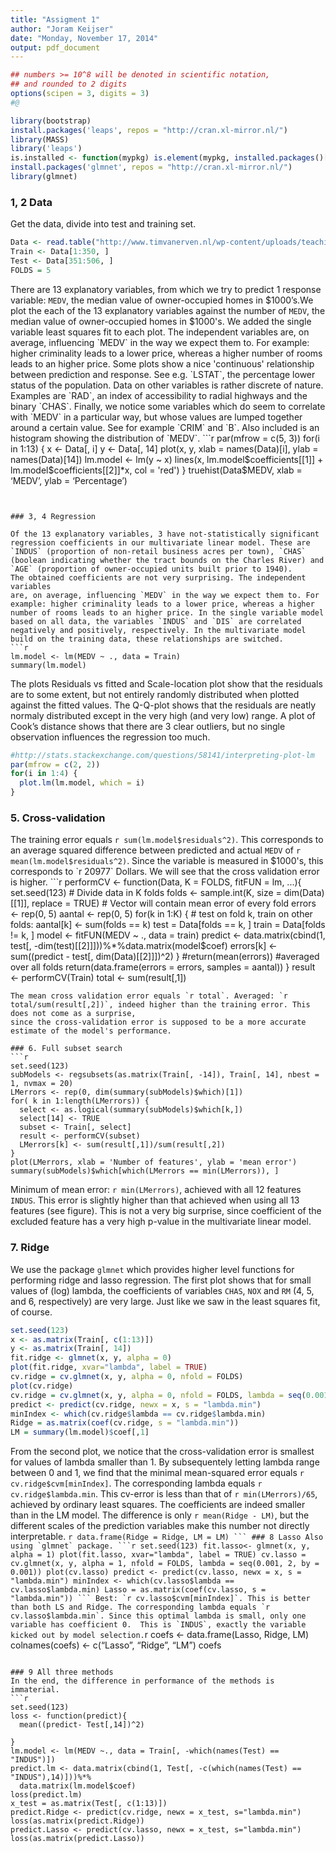 ```yaml
---
title: "Assigment 1"
author: "Joram Keijser"
date: "Monday, November 17, 2014"
output: pdf_document
---
```


```r
## numbers >= 10^8 will be denoted in scientific notation,
## and rounded to 2 digits
options(scipen = 3, digits = 3)
#@
```

```r
library(bootstrap)
install.packages('leaps', repos = "http://cran.xl-mirror.nl/")
library(MASS)
library('leaps')
is.installed <- function(mypkg) is.element(mypkg, installed.packages()[,1]) 
install.packages('glmnet', repos = "http://cran.xl-mirror.nl/")
library(glmnet)
```


### 1, 2 Data

Get the data, divide into test and training set.
```r
Data <- read.table("http://www.timvanerven.nl/wp-content/uploads/teaching/statlearn2014/housing-p.data", header = TRUE)
Train <- Data[1:350, ]
Test <- Data[351:506, ]
FOLDS = 5
```
There are 13 explanatory variables, from which 
we try to predict 1 response variable:  `MEDV`, the median value of owner-occupied homes in $1000's.We plot the each of the 13 explanatory variables against the number of `MEDV`, the median value of owner-occupied homes in $1000's. We added the single variable
least squares fit to each plot. The independent variables are, on average, influencing `MEDV` in the way we expect them to. For example: higher criminality leads to a lower price, whereas a higher number of rooms leads to an higher price.
Some plots show a nice 'continuous' relationship
between prediction and response. See e.g. `LSTAT`, the percentage lower status
of the population. Data on other variables is rather discrete of nature. 
Examples are `RAD`, an index of accessibility to radial highways and 
the binary `CHAS`. Finally, we notice some variables which do 
seem to correlate with `MEDV` in a particular way, but whose values
are lumped together around a certain value. See for example `CRIM` and `B`. 
Also included is an histogram showing the distribution of `MEDV`. 
```r
par(mfrow = c(5, 3))
for(i in 1:13) {
  x <- Data[, i]
  y <- Data[, 14]
  plot(x, y, xlab = names(Data)[i], ylab = names(Data)[14])
  lm.model <- lm(y ~ x)
  lines(x, lm.model$coefficients[[1]] + lm.model$coefficients[[2]]*x, col = 'red')
}
truehist(Data$MEDV, xlab = 'MEDV', ylab = 'Percentage')
```


### 3, 4 Regression

Of the 13 explanatory variables, 3 have not-statistically significant regression coefficients in our multivariate linear model. These are `INDUS` (proportion of non-retail business acres per town), `CHAS` (boolean indicating whether the tract bounds on the Charles River) and `AGE` (proportion of owner-occupied units built prior to 1940). 
The obtained coefficients are not very surprising. The independent variables
are, on average, influencing `MEDV` in the way we expect them to. For example: higher criminality leads to a lower price, whereas a higher number of rooms leads to an higher price. In the single variable model based on all data, the variables `INDUS` and `DIS` are correlated negatively and positively, respectively. In the multivariate model
build on the training data, these relationships are switched. 
```r
lm.model <- lm(MEDV ~ ., data = Train)
summary(lm.model)
```
The plots Residuals vs fitted and Scale-location plot show that
the residuals are to some extent, but not entirely randomly distributed when plotted
against the fitted values. The Q-Q-plot shows that the residuals are neatly
normaly distributed except in the very high (and very low) range. 
A plot of Cook's distance shows that there are 3 clear outliers, but no single observation influences the regression too much. 

```r
#http://stats.stackexchange.com/questions/58141/interpreting-plot-lm
par(mfrow = c(2, 2))
for(i in 1:4) {
  plot.lm(lm.model, which = i)
}
```

### 5. Cross-validation
The training error equals `r sum(lm.model$residuals^2)`. This corresponds to an average
squared difference between predicted and actual `MEDV` of `r mean(lm.model$residuals^2)`.
Since the variable is measured in $1000's, this corresponds to `r 20977` Dollars.
We will see that the cross validation error is higher. 
```r
performCV <- function(Data, K = FOLDS, fitFUN = lm, ...){
  set.seed(123)
  # Divide data in K folds
  folds <- sample.int(K, size = dim(Data)[[1]], replace = TRUE)
  # Vector will contain mean error of every fold
  errors <- rep(0, 5)
  aantal <- rep(0, 5)
  for(k in 1:K) {
    # test on fold k, train on other folds:
    aantal[k] <- sum(folds == k)
    test = Data[folds == k, ]
    train = Data[folds != k, ]    
    model <- fitFUN(MEDV ~ ., data = train)
    predict <- data.matrix(cbind(1, test[, -dim(test)[[2]]]))%*%data.matrix(model$coef)
    errors[k] <- sum((predict - test[, dim(Data)[[2]]])^2)
  }
  #return(mean(errors)) #averaged over all folds
  return(data.frame(errors = errors, samples = aantal))
}
result <- performCV(Train)
total <- sum(result[,1])
```
The mean cross validation error equals `r total`. Averaged: `r total/sum(result[,2])`, indeed higher than the training error. This does not come as a surprise,
since the cross-validation error is supposed to be a more accurate
estimate of the model's performance. 

### 6. Full subset search
```r
set.seed(123)
subModels <- regsubsets(as.matrix(Train[, -14]), Train[, 14], nbest = 1, nvmax = 20)
LMerrors <- rep(0, dim(summary(subModels)$which)[1])
for( k in 1:length(LMerrors)) {
  select <- as.logical(summary(subModels)$which[k,])
  select[14] <- TRUE
  subset <- Train[, select]
  result <- performCV(subset)
  LMerrors[k] <- sum(result[,1])/sum(result[,2])
}
plot(LMerrors, xlab = 'Number of features', ylab = 'mean error')
summary(subModels)$which[which(LMerrors == min(LMerrors)), ]
```

Minimum of mean error: `r min(LMerrors)`, achieved with all 12 features
`INDUS`. This error is slightly higher than that achieved when using all 13 features (see figure). This is not a very big surprise, since coefficient of the excluded feature
has a very high p-value in the multivariate linear model. 

### 7. Ridge
We use the package `glmnet` which provides higher level functions for
performing ridge and lasso regression. The first plot shows that
for small values of (log) lambda, the coefficients of 
variables `CHAS`, `NOX` and `RM` (4, 5, and 6, respectively)
are very large. Just like we saw in the least squares fit, of course.


```r
set.seed(123)
x <- as.matrix(Train[, c(1:13)])
y <- as.matrix(Train[, 14])
fit.ridge <- glmnet(x, y, alpha = 0)
plot(fit.ridge, xvar="lambda", label = TRUE)
cv.ridge = cv.glmnet(x, y, alpha = 0, nfold = FOLDS)
plot(cv.ridge)
cv.ridge = cv.glmnet(x, y, alpha = 0, nfold = FOLDS, lambda = seq(0.001, 2, by = 0.001))
predict <- predict(cv.ridge, newx = x, s = "lambda.min")
minIndex <- which(cv.ridge$lambda == cv.ridge$lambda.min)
Ridge = as.matrix(coef(cv.ridge, s = "lambda.min"))
LM = summary(lm.model)$coef[,1]
```
From the second plot, we notice that the cross-validation error is smallest for values of lambda smaller than 1. By subsequentely letting lambda range between 0 and 1, we find that the minimal mean-squared error equals `r cv.ridge$cvm[minIndex]`. The corresponding lambda equals `r cv.ridge$lambda.min`. This cv-error is less than that of `r min(LMerrors)/65`, achieved by ordinary least squares. 
The coefficients are indeed smaller than in the LM model. The difference is 
only `r mean(Ridge - LM)`, but the different scales of the prediction variables
make this number not directly interpretable.
````r
data.frame(Ridge = Ridge, LM = LM)
```
### 8 Lasso
Also using `glmnet` package.
```r
set.seed(123)
fit.lasso<- glmnet(x, y, alpha = 1)
plot(fit.lasso, xvar="lambda", label = TRUE)
cv.lasso = cv.glmnet(x, y, alpha = 1, nfold = FOLDS, lambda = seq(0.001, 2, by = 0.001))
plot(cv.lasso)
predict <- predict(cv.lasso, newx = x, s = "lambda.min")
minIndex <- which(cv.lasso$lambda == cv.lasso$lambda.min)
Lasso = as.matrix(coef(cv.lasso, s = "lambda.min"))
```
Best: `r cv.lasso$cvm[minIndex]`. This is better than both LS and Ridge. The corresponding lambda equals `r cv.lasso$lambda.min`.
Since this optimal lambda is small, only one variable has coefficient 0. 
This is `INDUS`, exactly the variable kicked out by model selection. 
````r
coefs <- data.frame(Lasso, Ridge, LM)
colnames(coefs) <- c("Lasso", "Ridge", "LM")
coefs
```

### 9 All three methods
In the end, the difference in performance of the methods is immaterial.
```r
set.seed(123)
loss <- function(predict){
  mean((predict- Test[,14])^2)

}
lm.model <- lm(MEDV ~., data = Train[, -which(names(Test) == "INDUS")])
predict.lm <- data.matrix(cbind(1, Test[, -c(which(names(Test) == "INDUS"),14)]))%*%
  data.matrix(lm.model$coef)
loss(predict.lm)
x_test = as.matrix(Test[, c(1:13)])
predict.Ridge <- predict(cv.ridge, newx = x_test, s="lambda.min")
loss(as.matrix(predict.Ridge))
predict.Lasso <- predict(cv.lasso, newx = x_test, s="lambda.min")
loss(as.matrix(predict.Lasso))
```


